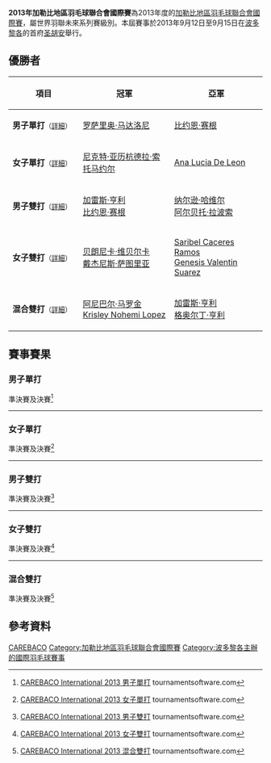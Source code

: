 {{noteTA|G1=Badminton}}
{{infobox badminton event
|name           = 2013年加勒比地區羽毛球聯合會國際賽
|image          = 
|size           = 
|caption        =
|dates          = 2013年9月12日－9月15日
|number_edition = 
|level          = 4C
|prize_money    = 
|location       = {{PUR}}[[圣胡安_(波多黎各)|圣胡安]]
|venue          = Pedrín Zorrilla Coliseum
|previous       = 2012年加勒比地區羽毛球聯合會國際賽 
|next           = 2014年加勒比地區羽毛球聯合會國際賽
}}
'''2013年加勒比地區羽毛球聯合會國際賽'''為2013年度的[[加勒比地區羽毛球聯合會國際賽|加勒比地區羽毛球聯合會國際賽]]，屬世界羽聯未來系列賽級別。本屆賽事於2013年9月12日至9月15日在[[波多黎各|波多黎各]]的首府[[圣胡安_(波多黎各)|圣胡安]]舉行。

== 優勝者 ==
{| class=wikitable style="font-size:small"
!width="200"|項目
!width="250"|冠軍
!width="250"|亞軍
|-
|'''男子單打'''<small>（[[#男子單打|詳細]]）</small>
|{{flagicon|ITA}} [[罗萨里奥·马达洛尼|罗萨里奥·马达洛尼]]
|{{flagicon|USA}} [[比约恩·赛根|比约恩·赛根]]
|-
|'''女子單打'''<small>（[[#女子單打|詳細]]）</small>
|{{flagicon|GUA}} [[尼克特·亚历杭德拉·索托马约尔|尼克特·亚历杭德拉·索托马约尔]]
|{{flagicon|GUA}} [[Ana_Lucia_De_Leon|Ana Lucia De Leon]]
|-
|'''男子雙打'''<small>（[[#男子雙打|詳細]]）</small>
|{{flagicon|JAM}} [[加雷斯·亨利|加雷斯·亨利]]<br/>{{flagicon|USA}} [[比约恩·赛根|比约恩·赛根]]
|{{flagicon|DOM}} [[纳尔逊·哈维尔|纳尔逊·哈维尔]]<br/>{{flagicon|DOM}} [[阿尔贝托·拉波索|阿尔贝托·拉波索]]
|-
|'''女子雙打'''<small>（[[#女子雙打|詳細]]）</small>
|{{flagicon|DOM}} [[贝朗尼卡·维贝尔卡|贝朗尼卡·维贝尔卡]]<br/>{{flagicon|DOM}} [[戴杰尼斯·萨图里亚|戴杰尼斯·萨图里亚]]
|{{flagicon|PUR}} [[Saribel_Caceres_Ramos|Saribel Caceres Ramos]]<br/>{{flagicon|PUR}} [[Genesis_Valentin_Suarez|Genesis Valentin Suarez]]
|-
|'''混合雙打'''<small>（[[#混合雙打|詳細]]）</small>
|{{flagicon|GUA}} [[阿尼巴尔·马罗金|阿尼巴尔·马罗金]]<br/>{{flagicon|GUA}} [[Krisley_Nohemi_Lopez|Krisley Nohemi Lopez]]
|{{flagicon|JAM}} [[加雷斯·亨利|加雷斯·亨利]]<br/>{{flagicon|JAM}} [[格奥尔丁·亨利|格奥尔丁·亨利]]
|}

== 賽事賽果 ==
=== 男子單打 ===
;準決賽及決賽<ref name="MS">{{en}}[https://bwf.tournamentsoftware.com/sport/draw.aspx?id=F1685713-45E4-4923-B6E9-C10E3020573A&draw=1 CAREBACO International 2013 男子單打] tournamentsoftware.com</ref>
{{4TeamBracket-Tennis3-v2
| team-width=200
| RD1-seed1=1
| RD1-team1='''{{flagicon|USA}} [[比约恩·赛根|比约恩·赛根]]
| RD1-score1-1='''21
| RD1-score1-2=20
| RD1-score1-3='''21
| RD1-seed2=3
| RD1-team2={{flagicon|ITA}} [[乔瓦尼·格列柯|乔瓦尼·格列柯]]
| RD1-score2-1=11
| RD1-score2-2='''21
| RD1-score2-3=10

| RD1-seed3=5
| RD1-team3='''{{flagicon|ITA}} [[罗萨里奥·马达洛尼|罗萨里奥·马达洛尼]]
| RD1-score3-1='''21
| RD1-score3-2=19
| RD1-score3-3='''21
| RD1-seed4=2
| RD1-team4={{flagicon|SCO}} [[阿利斯泰尔·凯西|阿利斯泰尔·凯西]]
| RD1-score4-1=18
| RD1-score4-2='''21
| RD1-score4-3=15

| RD2-seed1=1
| RD2-team1={{flagicon|USA}} [[比约恩·赛根|比约恩·赛根]]
| RD2-score1-1=14
| RD2-score1-2=12
| RD2-score1-3=
| RD2-seed2=5
| RD2-team2='''{{flagicon|ITA}} [[罗萨里奥·马达洛尼|罗萨里奥·马达洛尼]]
| RD2-score2-1='''21
| RD2-score2-2='''21
| RD2-score2-3=
}}
----

=== 女子單打 ===
;準決賽及決賽<ref name="WS">{{en}}[https://bwf.tournamentsoftware.com/sport/draw.aspx?id=F1685713-45E4-4923-B6E9-C10E3020573A&draw=2 CAREBACO International 2013 女子單打] tournamentsoftware.com</ref>
{{4TeamBracket-Tennis3-v2
| team-width=200
| RD1-seed1=1
| RD1-team1='''{{nowrap|{{flagicon|GUA}} [[尼克特·亚历杭德拉·索托马约尔|尼克特·亚历杭德拉·索托马约尔]]}}
| RD1-score1-1=15
| RD1-score1-2='''22
| RD1-score1-3='''21
| RD1-seed2=3
| RD1-team2={{flagicon|DOM}} [[贝朗尼卡·维贝尔卡|贝朗尼卡·维贝尔卡]]
| RD1-score2-1='''21
| RD1-score2-2=20
| RD1-score2-3=11

| RD1-seed3=
| RD1-team3={{flagicon|DOM}} [[戴杰尼斯·萨图里亚|戴杰尼斯·萨图里亚]]
| RD1-score3-1=11
| RD1-score3-2=13
| RD1-score3-3=
| RD1-seed4=2
| RD1-team4='''{{flagicon|GUA}} [[Ana_Lucia_De_Leon|Ana Lucia De Leon]]
| RD1-score4-1='''21
| RD1-score4-2='''21
| RD1-score4-3=

| RD2-seed1=1
| RD2-team1='''{{nowrap|{{flagicon|GUA}} [[尼克特·亚历杭德拉·索托马约尔|尼克特·亚历杭德拉·索托马约尔]]}}
| RD2-score1-1='''21
| RD2-score1-2='''21
| RD2-score1-3=
| RD2-seed2=2
| RD2-team2={{flagicon|GUA}} [[Ana_Lucia_De_Leon|Ana Lucia De Leon]]
| RD2-score2-1=10
| RD2-score2-2=16
| RD2-score2-3=
}}
----

=== 男子雙打 ===
;準決賽及決賽<ref name="MD">{{en}}[https://bwf.tournamentsoftware.com/sport/draw.aspx?id=F1685713-45E4-4923-B6E9-C10E3020573A&draw=3 CAREBACO International 2013 男子雙打] {{Wayback|url=https://bwf.tournamentsoftware.com/sport/draw.aspx?id=F1685713-45E4-4923-B6E9-C10E3020573A&draw=3 |date=20190212215908 }} tournamentsoftware.com</ref>
{{4TeamBracket-Tennis3-v2
| team-width=200
| RD1-seed1=1
| RD1-team1={{nowrap|{{flagicon|GUA}} [[亨布莱斯·海默德|亨布莱斯·海默德]]<br/> {{flagicon|GUA}} [[阿尼巴尔·马罗金|阿尼巴尔·马罗金]]}}
| RD1-score1-1=12
| RD1-score1-2='''21
| RD1-score1-3=18
| RD1-seed2=
| RD1-team2='''{{flagicon|DOM}} [[纳尔逊·哈维尔|纳尔逊·哈维尔]]<br/> {{flagicon|DOM}} [[阿尔贝托·拉波索|阿尔贝托·拉波索]]
| RD1-score2-1='''21
| RD1-score2-2=18
| RD1-score2-3='''21

| RD1-seed3=
| RD1-team3='''{{flagicon|JAM}} [[加雷斯·亨利|加雷斯·亨利]]<br/> {{flagicon|USA}} [[比约恩·赛根|比约恩·赛根]]
| RD1-score3-1='''21
| RD1-score3-2='''21
| RD1-score3-3=
| RD1-seed4=2
| RD1-team4={{flagicon|DOM}} [[威廉·卡布雷拉|威廉·卡布雷拉]]<br/> {{flagicon|DOM}} [[Freddy_Lopez|Freddy Lopez]]
| RD1-score4-1=14
| RD1-score4-2=15
| RD1-score4-3=

| RD2-seed1=
| RD2-team1={{flagicon|DOM}} [[纳尔逊·哈维尔|纳尔逊·哈维尔]]<br/> {{flagicon|DOM}} [[阿尔贝托·拉波索|阿尔贝托·拉波索]]
| RD2-score1-1=19
| RD2-score1-2=17
| RD2-score1-3=
| RD2-seed2=
| RD2-team2='''{{flagicon|JAM}} [[加雷斯·亨利|加雷斯·亨利]]<br/> {{flagicon|USA}} [[比约恩·赛根|比约恩·赛根]]
| RD2-score2-1='''21
| RD2-score2-2='''21
| RD2-score2-3=
}}
----

=== 女子雙打 ===
;準決賽及決賽<ref name="WD">{{en}}[https://bwf.tournamentsoftware.com/sport/draw.aspx?id=F1685713-45E4-4923-B6E9-C10E3020573A&draw=4 CAREBACO International 2013 女子雙打] tournamentsoftware.com</ref>
{{4TeamBracket-Tennis3-v2
| team-width=200
| RD1-seed1=1
| RD1-team1='''{{flagicon|DOM}} [[贝朗尼卡·维贝尔卡|贝朗尼卡·维贝尔卡]]<br/> {{flagicon|DOM}} [[戴杰尼斯·萨图里亚|戴杰尼斯·萨图里亚]]
| RD1-score1-1='''21
| RD1-score1-2='''21
| RD1-score1-3=
| RD1-seed2=
| RD1-team2={{flagicon|BAR}} [[蒙亚塔·里维埃拉|蒙亚塔·里维埃拉]]<br/> {{flagicon|BAR}} [[塔米萨·威廉姆斯|塔米萨·威廉姆斯]]
| RD1-score2-1=14
| RD1-score2-2=18
| RD1-score2-3=

| RD1-seed3=
| RD1-team3={{flagicon|BAR}} [[Mariama_Eastmond|Mariama Eastmond]]<br/> {{flagicon|BAR}} [[Shari_Watson|Shari Watson]]
| RD1-score3-1='''21
| RD1-score3-2=17
| RD1-score3-3=13
| RD1-seed4=2
| RD1-team4='''{{nowrap|{{flagicon|PUR}} [[Saribel_Caceres_Ramos|Saribel Caceres Ramos]]<br/> {{flagicon|PUR}} [[Genesis_Valentin_Suarez|Genesis Valentin Suarez]]}}
| RD1-score4-1=15
| RD1-score4-2='''21
| RD1-score4-3='''21

| RD2-seed1=1
| RD2-team1='''{{flagicon|DOM}} [[贝朗尼卡·维贝尔卡|贝朗尼卡·维贝尔卡]]<br/> {{flagicon|DOM}} [[戴杰尼斯·萨图里亚|戴杰尼斯·萨图里亚]]
| RD2-score1-1='''21
| RD2-score1-2='''21
| RD2-score1-3=
| RD2-seed2=2
| RD2-team2={{nowrap|{{flagicon|PUR}} [[Saribel_Caceres_Ramos|Saribel Caceres Ramos]]<br/> {{flagicon|PUR}} [[Genesis_Valentin_Suarez|Genesis Valentin Suarez]]}}
| RD2-score2-1=18
| RD2-score2-2=12
| RD2-score2-3=
}}
----

=== 混合雙打 ===
;準決賽及決賽<ref name="XD">{{en}}[https://bwf.tournamentsoftware.com/sport/draw.aspx?id=F1685713-45E4-4923-B6E9-C10E3020573A&draw=5 CAREBACO International 2013 混合雙打] tournamentsoftware.com</ref>
{{4TeamBracket-Tennis3-v2
| team-width=200
| RD1-seed1=
| RD1-team1='''{{nowrap|{{flagicon|GUA}} [[阿尼巴尔·马罗金|阿尼巴尔·马罗金]]<br/> {{flagicon|GUA}} [[Krisley_Nohemi_Lopez|Krisley Nohemi Lopez]]}}
| RD1-score1-1='''21
| RD1-score1-2=12
| RD1-score1-3='''21
| RD1-seed2=
| RD1-team2={{flagicon|GUA}} [[亨布莱斯·海默德|亨布莱斯·海默德]]<br/> {{flagicon|GUA}} [[Ana_Lucia_De_Leon|Ana Lucia De Leon]]
| RD1-score2-1=16
| RD1-score2-2='''21
| RD1-score2-3=13

| RD1-seed3=3
| RD1-team3={{flagicon|DOM}} [[威廉·卡布雷拉|威廉·卡布雷拉]]<br/> {{flagicon|DOM}} [[戴杰尼斯·萨图里亚|戴杰尼斯·萨图里亚]]
| RD1-score3-1=15
| RD1-score3-2='''21
| RD1-score3-3=20
| RD1-seed4=
| RD1-team4='''{{flagicon|JAM}} [[加雷斯·亨利|加雷斯·亨利]]<br/> {{flagicon|JAM}} [[格奥尔丁·亨利|格奥尔丁·亨利]]
| RD1-score4-1='''21
| RD1-score4-2=17
| RD1-score4-3='''22

| RD2-seed1=
| RD2-team1='''{{nowrap|{{flagicon|GUA}} [[阿尼巴尔·马罗金|阿尼巴尔·马罗金]]<br/> {{flagicon|GUA}} [[Krisley_Nohemi_Lopez|Krisley Nohemi Lopez]]}}
| RD2-score1-1='''21
| RD2-score1-2='''21
| RD2-score1-3=
| RD2-seed2=
| RD2-team2={{flagicon|JAM}} [[加雷斯·亨利|加雷斯·亨利]]<br/> {{flagicon|JAM}} [[格奥尔丁·亨利|格奥尔丁·亨利]]
| RD2-score2-1=16
| RD2-score2-2=19
| RD2-score2-3=
}}

== 參考資料 ==
{{Reflist}}

[[Category:2013年世界羽聯未來系列賽|CAREBACO]]
[[Category:加勒比地區羽毛球聯合會國際賽|Category:加勒比地區羽毛球聯合會國際賽]]
[[Category:波多黎各主辦的國際羽毛球賽事|Category:波多黎各主辦的國際羽毛球賽事]]